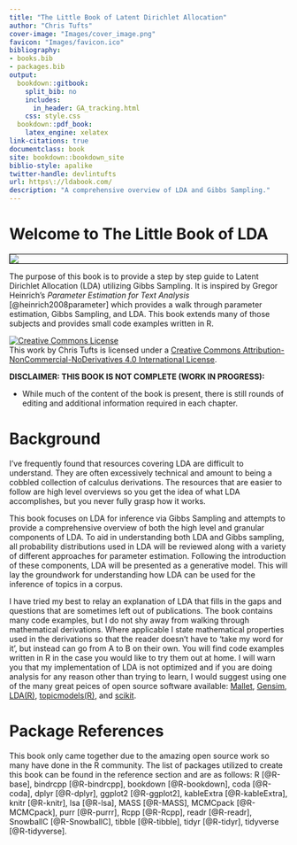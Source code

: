 ```yaml
---
title: "The Little Book of Latent Dirichlet Allocation"
author: "Chris Tufts"
cover-image: "Images/cover_image.png"
favicon: "Images/favicon.ico"
bibliography:
- books.bib
- packages.bib
output:
  bookdown::gitbook: 
    split_bib: no
    includes:
      in_header: GA_tracking.html
    css: style.css
  bookdown::pdf_book:
    latex_engine: xelatex
link-citations: true
documentclass: book
site: bookdown::bookdown_site
biblio-style: apalike
twitter-handle: devlintufts
url: https\://ldabook.com/
description: "A comprehensive overview of LDA and Gibbs Sampling."
---
```



# Welcome to The Little Book of LDA {-}

<img   style="border: 1px solid black;display: block; margin: auto;" src="Images/cover_image.png"/>


The purpose of this book is to provide a step by step guide to Latent Dirichlet Allocation (LDA) utilizing Gibbs Sampling.  It is inspired by Gregor Heinrich's _Parameter Estimation for Text Analysis_ [@heinrich2008parameter] which provides a walk through parameter estimation, Gibbs Sampling, and LDA.  This book extends many of those subjects and provides small code examples written in R.  

<a rel="license" href="http://creativecommons.org/licenses/by-nc-nd/4.0/"><img alt="Creative Commons License" style="border-width:0" src="https://i.creativecommons.org/l/by-nc-nd/4.0/88x31.png" /></a><br />This work by Chris Tufts is licensed under a <a rel="license" href="http://creativecommons.org/licenses/by-nc-nd/4.0/">Creative Commons Attribution-NonCommercial-NoDerivatives 4.0 International License</a>.


__DISCLAIMER: THIS BOOK IS NOT COMPLETE (WORK IN PROGRESS):__

* While much of the content of the book is present, there is still rounds of editing and additional information required in each chapter.  


# Background {-}
I've frequently found that resources covering LDA are difficult to understand. They are often excessively technical and amount to being a cobbled collection of calculus derivations. The resources that are easier to follow are high level overviews so you get the idea of what LDA accomplishes, but you never fully grasp how it works. 

This book focuses on LDA for inference via Gibbs Sampling and attempts to provide a comprehensive overview of both the high level and granular components of LDA. To aid in understanding both LDA and Gibbs sampling, all probability distributions used in LDA will be reviewed along with a variety of different approaches for parameter estimation. Following the introduction of these components, LDA will be presented as a generative model.  This will lay the groundwork for understanding how LDA can be used for the inference of topics in a corpus.  

I have tried my best to relay an explanation of LDA that fills in the gaps and questions that are sometimes left out of publications. The book contains many code examples, but I do not shy away from walking through mathematical derivations. Where applicable I state mathematical properties used in the derivations so that the reader doesn't have to 'take my word for it', but instead can go from A to B on their own.  You will find code examples written in R in the case you would like to try them out at home. I will warn you that my implementation of LDA is not optimized and if you are doing analysis for any reason other than trying to learn, I would suggest using one of the many great peices of open source software available: [Mallet](http://mallet.cs.umass.edu/), [Gensim](https://radimrehurek.com/gensim/), [LDA(R)](https://cran.r-project.org/web/packages/lda/), [topicmodels(R)](https://cran.r-project.org/web/packages/topicmodels/index.html), and [scikit](http://scikit-learn.org/stable/modules/generated/sklearn.decomposition.LatentDirichletAllocation.html). 

# Package References {-}
This book only came together due to the amazing open source work so many have done in the R community. The list of packages utilized to create this book can be found in the reference section and are as follows:
R [@R-base], bindrcpp [@R-bindrcpp], bookdown [@R-bookdown], coda [@R-coda], dplyr [@R-dplyr], ggplot2 [@R-ggplot2], kableExtra [@R-kableExtra], knitr [@R-knitr], lsa [@R-lsa], MASS [@R-MASS], MCMCpack [@R-MCMCpack], purr [@R-purrr], Rcpp [@R-Rcpp], readr [@R-readr], SnowballC [@R-SnowballC], tibble [@R-tibble], tidyr [@R-tidyr], tidyverse [@R-tidyverse]. 


